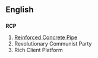 ==English==

==={{initialism}}===
{{wikipedia}}
'''RCP'''

# [[w:Reinforced Concrete Pipe|Reinforced Concrete Pipe]]
# Revolutionary Communist Party
# Rich Client Platform